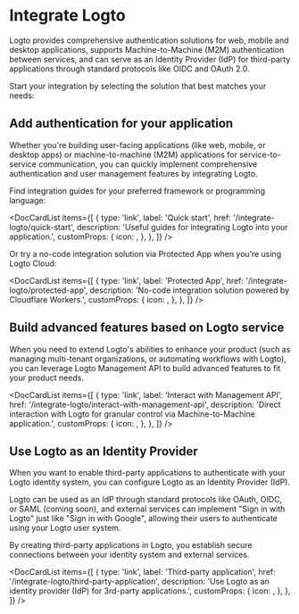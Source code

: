 
# Integrate Logto

Logto provides comprehensive authentication solutions for web, mobile and desktop applications, supports Machine-to-Machine (M2M) authentication between services, and can serve as an Identity Provider (IdP) for third-party applications through standard protocols like OIDC and OAuth 2.0.

Start your integration by selecting the solution that best matches your needs:

## Add authentication for your application

Whether you're building user-facing applications (like web, mobile, or desktop apps) or machine-to-machine (M2M) applications for service-to-service communication, you can quickly implement comprehensive authentication and user management features by integrating Logto.

Find integration guides for your preferred framework or programming language:

<DocCardList
  items={[
    {
      type: 'link',
      label: 'Quick start',
      href: '/integrate-logto/quick-start',
      description: 'Useful guides for integrating Logto into your application.',
      customProps: {
        icon: <GuidesIcon />,
      },
    },
  ]}
/>

Or try a no-code integration solution via Protected App when you’re using Logto Cloud:

<DocCardList
  items={[
    {
      type: 'link',
      label: 'Protected App',
      href: '/integrate-logto/protected-app',
      description: 'No-code integration solution powered by Cloudflare Workers.',
      customProps: {
        icon: <ProtectedAppIcon />,
      },
    },
  ]}
/>

## Build advanced features based on Logto service

When you need to extend Logto's abilities to enhance your product (such as managing multi-tenant organizations, or automating workflows with Logto), you can leverage Logto Management API to build advanced features to fit your product needs.

<DocCardList
  items={[
    {
      type: 'link',
      label: 'Interact with Management API',
      href: '/integrate-logto/interact-with-management-api',
      description:
        'Direct interaction with Logto for granular control via Machine-to-Machine application.',
      customProps: {
        icon: <CloudConnectionIcon />,
      },
    },
  ]}
/>

## Use Logto as an Identity Provider

When you want to enable third-party applications to authenticate with your Logto identity system, you can configure Logto as an Identity Provider (IdP).

Logto can be used as an IdP through standard protocols like OAuth, OIDC, or SAML (coming soon), and external services can implement "Sign in with Logto" just like "Sign in with Google", allowing their users to authenticate using your Logto user system.

By creating third-party applications in Logto, you establish secure connections between your identity system and external services.

<DocCardList
  items={[
    {
      type: 'link',
      label: 'Third-party application',
      href: '/integrate-logto/third-party-application',
      description: 'Use Logto as an identity provider (IdP) for 3rd-party applications.',
      customProps: {
        icon: <IntegrateIcon width={20} height={20} />,
      },
    },
  ]}
/>
